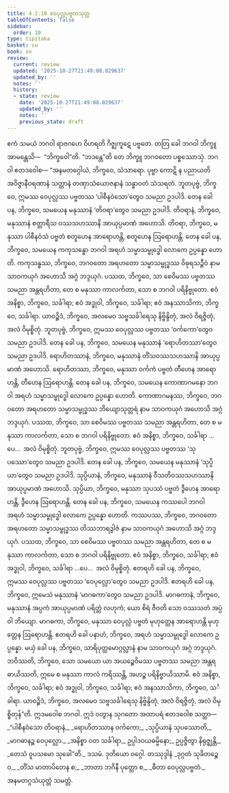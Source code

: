 ```yaml
---
title: 4.2.10 ဝေပုလ္လပဗ္ဗတသုတ္တ
tableOfContents: false
sidebar:
  order: 10
type: tipitaka
basket: su
book: sn
review:
  current: review
  updated: '2025-10-27T21:49:08.029637'
  updated_by: ''
  notes: ''
  history:
  - state: review
    date: '2025-10-27T21:49:08.029637'
    updated_by: ''
    notes: ''
    previous_state: draft
---
```



<ReviewStatus review={frontmatter.review} showDetails={true} />

<HypothesisAnnotation frontmatter={frontmatter} />

<DynamicBreadcrumb />

<Division number="143" book="sn" e="ch" v="18" p="300">

<Paragraph number="885" book="sn">
ဧကံ သမယံ ဘဂဝါ ရာဇဂဟေ ဝိဟရတိ ဂိဇ္ဈကူဋေ ပဗ္ဗတေ. တတြ ခေါ ဘဂဝါ ဘိက္ခူ အာမန္တေသိ—  “ဘိက္ခဝေါ”တိ. “ဘဒန္တေ”တိ တေ ဘိက္ခူ ဘဂဝတော ပစ္စဿောသုံ. ဘဂဝါ ဧတဒဝေါစ—
</Paragraph>

<Paragraph number="886" book="sn">
“အနမတဂ္ဂေါယံ, ဘိက္ခဝေ, သံသာရော. ပုဗ္ဗာ ကောဋိ န ပညာယတိ အဝိဇ္ဇာနီဝရဏာနံ သတ္တာနံ တဏှာသံယောဇနာနံ သန္ဓာဝတံ သံသရတံ. ဘူတပုဗ္ဗံ, ဘိက္ခဝေ, ဣမဿ ဝေပုလ္လဿ ပဗ္ဗတဿ ‘ပါစီနဝံသော’တွေဝ သမညာ ဥဒပါဒိ. တေန ခေါ ပန, ဘိက္ခဝေ, သမယေန မနုဿာနံ ‘တိဝရာ’တွေဝ သမညာ ဥဒပါဒိ. တိဝရာနံ, ဘိက္ခဝေ, မနုဿာနံ စတ္တာရီသ ဝဿသဟဿာနိ အာယုပ္ပမာဏံ အဟောသိ. တိဝရာ, ဘိက္ခဝေ, မနုဿာ ပါစီနဝံသံ ပဗ္ဗတံ စတူဟေန အာရောဟန္တိ, စတူဟေန ဩရောဟန္တိ. တေန ခေါ ပန, ဘိက္ခဝေ, သမယေန ကကုသန္ဓော ဘဂဝါ အရဟံ သမ္မာသမ္ဗုဒ္ဓေါ လောကေ ဥပ္ပန္နော ဟောတိ. ကကုသန္ဓဿ, ဘိက္ခဝေ, ဘဂဝတော အရဟတော သမ္မာသမ္ဗုဒ္ဓဿ ဝိဓုရသဉ္ဇီဝံ နာမ သာဝကယုဂံ အဟောသိ အဂ္ဂံ ဘဒ္ဒယုဂံ. ပဿထ, ဘိက္ခဝေ, သာ စေဝိမဿ ပဗ္ဗတဿ သမညာ အန္တရဟိတာ, တေ စ မနုဿာ ကာလင်္ကတာ, သော စ ဘဂဝါ ပရိနိဗ္ဗုတော. ဧဝံ အနိစ္စာ, ဘိက္ခဝေ, သင်္ခါရာ; ဧဝံ အဒ္ဓုဝါ, ဘိက္ခဝေ, သင်္ခါရာ; ဧဝံ အနဿာသိကာ, ဘိက္ခဝေ, သင်္ခါရာ. ယာဝဉ္စိဒံ, ဘိက္ခဝေ, အလမေဝ သဗ္ဗသင်္ခါရေသု နိဗ္ဗိန္ဒိတုံ, အလံ ဝိရဇ္ဇိတုံ, အလံ ဝိမုစ္စိတုံ.
</Paragraph>

<Paragraph number="887" book="sn">
ဘူတပုဗ္ဗံ, ဘိက္ခဝေ, ဣမဿ ဝေပုလ္လဿ ပဗ္ဗတဿ ‘ဝင်္ကကော’တွေဝ သမညာ ဥဒပါဒိ. တေန ခေါ ပန, ဘိက္ခဝေ, သမယေန မနုဿာနံ ‘ရောဟိတဿာ’တွေဝ သမညာ ဥဒပါဒိ. ရောဟိတဿာနံ, ဘိက္ခဝေ, မနုဿာနံ တိံသဝဿသဟဿာနိ အာယုပ္ပမာဏံ အဟောသိ. ရောဟိတဿာ, ဘိက္ခဝေ, မနုဿာ ဝင်္ကကံ ပဗ္ဗတံ တီဟေန အာရောဟန္တိ, တီဟေန ဩရောဟန္တိ. တေန ခေါ ပန, ဘိက္ခဝေ, သမယေန ကောဏာဂမနော ဘဂဝါ အရဟံ သမ္မာသမ္ဗုဒ္ဓေါ လောကေ ဥပ္ပန္နော ဟောတိ. ကောဏာဂမနဿ, ဘိက္ခဝေ, ဘဂဝတော အရဟတော သမ္မာသမ္ဗုဒ္ဓဿ ဘိယျောသုတ္တရံ နာမ သာဝကယုဂံ အဟောသိ အဂ္ဂံ ဘဒ္ဒယုဂံ. ပဿထ, ဘိက္ခဝေ, သာ စေဝိမဿ ပဗ္ဗတဿ သမညာ အန္တရဟိတာ, တေ စ မနုဿာ ကာလင်္ကတာ, သော စ ဘဂဝါ ပရိနိဗ္ဗုတော. ဧဝံ အနိစ္စာ, ဘိက္ခဝေ, သင်္ခါရာ …ပေ…  အလံ ဝိမုစ္စိတုံ.
</Paragraph>

<Paragraph number="888" book="sn">
ဘူတပုဗ္ဗံ, ဘိက္ခဝေ, ဣမဿ ဝေပုလ္လဿ ပဗ္ဗတဿ ‘သုပဿော’တွေဝ သမညာ ဥဒပါဒိ. တေန ခေါ ပန, ဘိက္ခဝေ, သမယေန မနုဿာနံ ‘သုပ္ပိယာ’တွေဝ သမညာ ဥဒပါဒိ. သုပ္ပိယာနံ, ဘိက္ခဝေ, မနုဿာနံ ဝီသတိဝဿသဟဿာနိ အာယုပ္ပမာဏံ အဟောသိ. သုပ္ပိယာ, ဘိက္ခဝေ, မနုဿာ သုပဿံ ပဗ္ဗတံ ဒွီဟေန အာရောဟန္တိ, ဒွီဟေန ဩရောဟန္တိ. တေန ခေါ ပန, ဘိက္ခဝေ, သမယေန ကဿပေါ ဘဂဝါ အရဟံ သမ္မာသမ္ဗုဒ္ဓေါ လောကေ ဥပ္ပန္နော ဟောတိ. ကဿပဿ, ဘိက္ခဝေ, ဘဂဝတော အရဟတော သမ္မာသမ္ဗုဒ္ဓဿ တိဿဘာရဒွါဇံ နာမ သာဝကယုဂံ အဟောသိ အဂ္ဂံ ဘဒ္ဒယုဂံ. ပဿထ, ဘိက္ခဝေ, သာ စေဝိမဿ ပဗ္ဗတဿ သမညာ အန္တရဟိတာ, တေ စ မနုဿာ ကာလင်္ကတာ, သော စ ဘဂဝါ ပရိနိဗ္ဗုတော. ဧဝံ အနိစ္စာ, ဘိက္ခဝေ, သင်္ခါရာ; ဧဝံ အဒ္ဓုဝါ, ဘိက္ခဝေ, သင်္ခါရာ …ပေ…  အလံ ဝိမုစ္စိတုံ.
</Paragraph>

<Paragraph number="889" book="sn">
ဧတရဟိ ခေါ ပန, ဘိက္ခဝေ, ဣမဿ ဝေပုလ္လဿ ပဗ္ဗတဿ ‘ဝေပုလ္လော’တွေဝ သမညာ ဥဒပါဒိ. ဧတရဟိ ခေါ ပန, ဘိက္ခဝေ, ဣမေသံ မနုဿာနံ ‘မာဂဓကာ’တွေဝ သမညာ ဥဒပါဒိ. မာဂဓကာနံ, ဘိက္ခဝေ, မနုဿာနံ အပ္ပကံ အာယုပ္ပမာဏံ ပရိတ္တံ လဟုကံ; ယော စိရံ ဇီဝတိ သော ဝဿသတံ အပ္ပံ ဝါ ဘိယျော. မာဂဓကာ, ဘိက္ခဝေ, မနုဿာ ဝေပုလ္လံ ပဗ္ဗတံ မုဟုတ္တေန အာရောဟန္တိ မုဟုတ္တေန ဩရောဟန္တိ. ဧတရဟိ ခေါ ပနာဟံ, ဘိက္ခဝေ, အရဟံ သမ္မာသမ္ဗုဒ္ဓေါ လောကေ ဥပ္ပန္နော. မယှံ ခေါ ပန, ဘိက္ခဝေ, သာရိပုတ္တမောဂ္ဂလ္လာနံ နာမ သာဝကယုဂံ အဂ္ဂံ ဘဒ္ဒယုဂံ. ဘဝိဿတိ, ဘိက္ခဝေ, သော သမယော ယာ အယဉ္စေဝိမဿ ပဗ္ဗတဿ သမညာ အန္တရဓာယိဿတိ, ဣမေ စ မနုဿာ ကာလံ ကရိဿန္တိ, အဟဉ္စ ပရိနိဗ္ဗာယိဿာမိ. ဧဝံ အနိစ္စာ, ဘိက္ခဝေ, သင်္ခါရာ; ဧဝံ အဒ္ဓုဝါ, ဘိက္ခဝေ, သင်္ခါရာ; ဧဝံ အနဿာသိကာ, ဘိက္ခဝေ, သင်္ခါရာ. ယာဝဉ္စိဒံ, ဘိက္ခဝေ, အလမေဝ သဗ္ဗသင်္ခါရေသု နိဗ္ဗိန္ဒိတုံ, အလံ ဝိရဇ္ဇိတုံ, အလံ ဝိမုစ္စိတုန်”တိ.
</Paragraph>

<Paragraph number="890" book="sn">
ဣဒမဝေါစ ဘဂဝါ. ဣဒံ ဝတွာန သုဂတော အထာပရံ ဧတဒဝေါစ သတ္ထာ—
</Paragraph>

<Paragraph number="891" type="verses" book="sn">
_“ပါစီနဝံသော တိဝရာနံ,_  
_ရောဟိတဿာန ဝင်္ကကော;_  
_သုပ္ပိယာနံ သုပဿောတိ,_  
_မာဂဓာနဉ္စ ဝေပုလ္လော._  

</Paragraph>

<Paragraph number="892" book="sn">
_အနိစ္စာ ဝတ သင်္ခါရာ,_  
ဥပ္ပါဒဝယဓမ္မိနော;_  
ဥပ္ပဇ္ဇိတွာ နိရုဇ္ဈန္တိ,_  
_တေသံ ဝူပသမော သုခေါ”တိ._  


</Paragraph>
</Division>

<Paragraph number="893" type="center" book="sn">
ဒသမံ.



</Paragraph>

<Paragraph number="894" type="center" book="sn">
ဒုတိယော ဝဂ္ဂေါ.



</Paragraph>

<Paragraph number="895" type="center" book="sn">
တဿုဒ္ဒါနံ


</Paragraph>

<Paragraph number="896" type="verses" book="sn">
_ဒုဂ္ဂတံ သုခိတဉ္စေဝ,_  
_တိံသ မာတာပိတေန စ;_  
_ဘာတာ ဘဂိနီ ပုတ္တော စ,_  
_ဓီတာ ဝေပုလ္လပဗ္ဗတံ._  


</Paragraph>

<Paragraph number="897" type="center" book="sn">
အနမတဂ္ဂသံယုတ္တံ သမတ္တံ.
</Paragraph>